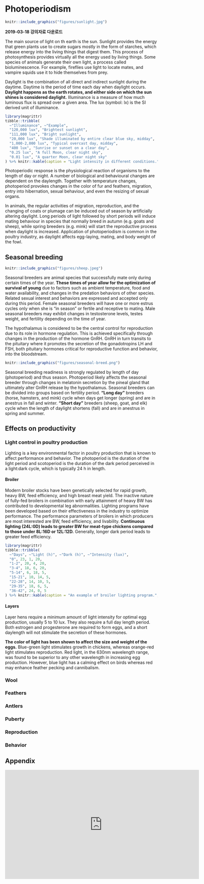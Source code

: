 # Photoperiodism  

```r
knitr::include_graphics("figures/sunlight.jpg")
```

**2019-03-18 강의자료 다운로드**


The main source of light on th earth is the sun. Sunlight provides the energy that green plants use to create sugars mostly in the form of starches, which release energy into the living things that digest them. This process of photosynthesis provides virtually all the energy used by living things. Some species of animals generate their own light, a process called bioluminescence. For example, fireflies use light to locate mates, and vampire squids use it to hide themselves from prey.

Daylight is the combination of all direct and indirect sunlight during the daytime. Daytime is the period of time each day when daylight occurs. **Daylight happens as the earth rotates, and either side on which the sun shines is considered daylight.** Illuminance is a measure of how much luminous flux is spread over a given area. The lux (symbol: lx) is the SI derived unit of illuminance.

```r
library(magrittr)
tibble::tribble(
  ~"Illuminance", ~"Example",
  "120,000 lux", "Brightest sunlight",
  "111,000 lux", "Bright sunlight",
  "20,000 lux", "Shade illuminated by entire clear blue sky, midday",
  "1,000-2,000 lux", "Typical overcast day, midday",
  "400 lux", "Sunrise or sunset on a clear day",
  "0.25 lux", "A full Moon, clear night sky",
  "0.01 lux", "A quarter Moon, clear night sky"
) %>% knitr::kable(caption = "Light intensity in different conditions.", booktabs = TRUE)
```

Photoperiodic response is the physiological reaction of organisms to the length of day or night. A number of biological and behavioural changes are dependent on the daylength. Together with temperature changes, photoperiod provokes changes in the color of fur and feathers, migration, entry into hibernation, sexual behaviour, and even the resizing of sexual organs.

In animals, the regular activities of migration, reproduction, and the changing of coats or plumage can be induced out of season by artificially altering daylight. Long periods of light followed by short periods will induce mating behaviour in species that normally breed in autumn (e.g. goats and sheep), while spring breeders (e.g. mink) will start the reproductive process when daylight is increased. Application of photoperiodism is common in the poultry industry, as daylight affects egg-laying, mating, and body weight of the fowl.

## Seasonal breeding
```r
knitr::include_graphics("figures/sheep.jpeg")
```

Seasonal breeders are animal species that successfully mate only during certain times of the year. **These times of year allow for the optimization of survival of young** due to factors such as ambient temperature, food and water availability, and changes in the predation behaviors of other species. Related sexual interest and behaviors are expressed and accepted only during this period. Female seasonal breeders will have one or more estrus cycles only when she is "in season" or fertile and receptive to mating. Male seasonal breeders may exhibit changes in testosterone levels, testes weight, and fertility depending on the time of year.

The hypothalamus is considered to be the central control for reproduction due to its role in hormone regulation. This is achieved specifically through changes in the production of the hormone GnRH. GnRH in turn transits to the pituitary where it promotes the secretion of the gonadotropins LH and FSH, both pituitary hormones critical for reproductive function and behavior, into the bloodstream.

```r
knitr::include_graphics("figures/seasonal-breed.png")
```

Seasonal breeding readiness is strongly regulated by length of day (photoperiod) and thus season. Photoperiod likely affects the seasonal breeder through changes in melatonin secretion by the pineal gland that ultimately alter GnRH release by the hypothalamus. Seasonal breeders can be divided into groups based on fertility period. **"Long day"** breeders (horse, hamsters, and mink) cycle when days get longer (spring) and are in anestrus in fall and winter. **"Short day"** breeders (sheep, goat, and elk) cycle when the length of daylight shortens (fall) and are in anestrus in spring and summer. 

## Effects on productivity
### Light control in poultry production
Lighting is a key environmental factor in poultry production that is known to affect performance and behavior. The photoperiod is the duration of the light period and scotoperiod is the duration of the dark period perceived in a light:dark cycle, which is typically 24 h in length. 

#### Broiler
Modern broiler stocks have been genetically selected for rapid growth, heavy BW, feed efficiency, and high breast meat yield. The inactive nature of fully-fed broilers in combination with early attainment of heavy BW has contributed to developmental leg abnormalities. Lighting programs have been developed based on their effectiveness in the industry to optimize performance. The performance parameters of broilers in which producers are most interested are BW, feed efficiency, and livability. **Continuous lighting (24L:0D) leads to greater BW for meat-type chickens compared to those under 8L:16D or 12L:12D.** Generally, longer dark period leads to greater feed efficiency. 

```r
library(magrittr)
tibble::tribble(
  ~"Days", ~"Light (h)", ~"Dark (h)", ~"Intensity (lux)",
  "0", 23, 1, 20,
  "1-2", 20, 4, 20,
  "3-4", 18, 6, 20,
  "5-14", 6, 18, 5,
  "15-21", 10, 14, 5,
  "22-28", 14, 10, 5,
  "29-35", 18, 6, 5,
  "36-42", 24, 0, 5
) %>% knitr::kable(caption = "An example of broiler lighting program.", booktabs = TRUE)
```

#### Layers
Layer hens require a minimum amount of light intensity for optimal egg production, usually 5 to 10 lux. They also require a full day length period. Both estrogen and progesterone are required to form eggs, and a short daylength will not stimulate the secretion of these hormones. 

**The color of light has been shown to affect the size and weight of the eggs.**  Blue-green light stimulates growth in chickens, whereas orange-red light stimulates reproduction. Red light, in the 630nm wavelength range, was found to be superior to any other wavelength in increasing egg production.  However, blue light has a calming effect on birds whereas red may enhance feather pecking and cannibalism.

### Wool
### Feathers
### Antlers
### Puberty
### Reproduction
### Behavior



## Appendix

<iframe width="640" height="360" src="https://www.youtube.com/embed/X8oWnbcLI40" frameborder="0" allow="accelerometer; autoplay; encrypted-media; gyroscope; picture-in-picture" allowfullscreen></iframe>
